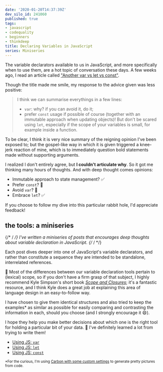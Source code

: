 ```yaml
---
date: '2020-01-20T14:37:39Z'
dev_silo_id: 241060
published: true
tags:
- javascript
- codequality
- beginners
- thinkdeep
title: Declaring Variables in JavaScript
series: Miniseries
---
```


The variable declarators available to us in JavaScript, and more specifically when to use them, are a hot topic of conversation these days. A few weeks ago, I read an article called ["Another var vs let vs const"](https://dev.to/stearm/another-var-vs-let-vs-const-27g1).

Though the title made me smile, my response to the advice given was less positive:

>I think we can summarise everythings in a few lines:
>
>* `var`: why? if you can avoid it, do it;
>* prefer `const` usage if possible of course (together with an immutable approach when updating objects)! But don't be scared using `let`, especially if the scope of your variables is small, for example inside a function.

To be clear, I think it is very nice summary of the reigning opinion I've been exposed to; but the gospel-like way in which it is given triggered a knee-jerk reaction of mine, which is to immediately question bold statements made without supporting arguments.

I realized I don't entirely agree, but **I couldn't articulate why**. So it got me thinking many hours of thoughts. And with deep thought comes opinions:

- Immutable approach to state management? ✅
- Prefer `const`? 🙅
- Avoid `var`? 🙅
- Embrace `let`? ✅

If you choose to follow my dive into this particular rabbit hole, I'd appreciate feedback!

## the tools: a miniseries
{/* / */}
I've written a miniseries of posts that encourages deep thoughts about variable declaration in JavaScript.
{/* / */}

Each post dives deeper into one of JavaScript's variable declarators, and rather than constitute a sequence they are intended to be standalone, interrelated references.

<aside>

📖 Most of the differences between our variable declaration tools pertain to (lexical) scope, so if you don't have a firm grasp of that subject, I highly recommend Kyle Simpson's short book _[Scope and Closures](https://github.com/getify/You-Dont-Know-JS)_; it's a fantastic resource, and I think Kyle does a great job at explaining this area of language design in an easy-to-follow way.

</aside>

I have chosen to give them identical structures and also tried to keep the examples* as similar as possible for easily comparing and contrasting the information in each, should you choose (and I strongly encourage it 😄).

I hope they help you make better decisions about which one is the right tool for holding a particular bit of your data. 🙏 I've definitely learned a lot from trying to write them!

- [Using JS: `var`](https://dev.to/daniel13rady/using-js-var-5kp)
- [Using JS: `let`](https://dev.to/daniel13rady/using-js-let-1k81)
- [Using JS: `const`](https://dev.to/daniel13rady/using-js-const-444)

<small>*For the curious, I'm using [Carbon with some custom settings](https://carbon.now.sh/?bg=rgba(255%2C255%2C255%2C0)&t=synthwave-84&wt=none&ds=false&dsyoff=20px&dsblur=68px&wc=false&wa=true&pv=0px&ph=0px&ln=false&fl=1&fm=Hack&fs=14px&lh=146%25&si=false&es=4x&wm=false) to generate pretty pictures from code.</small>
